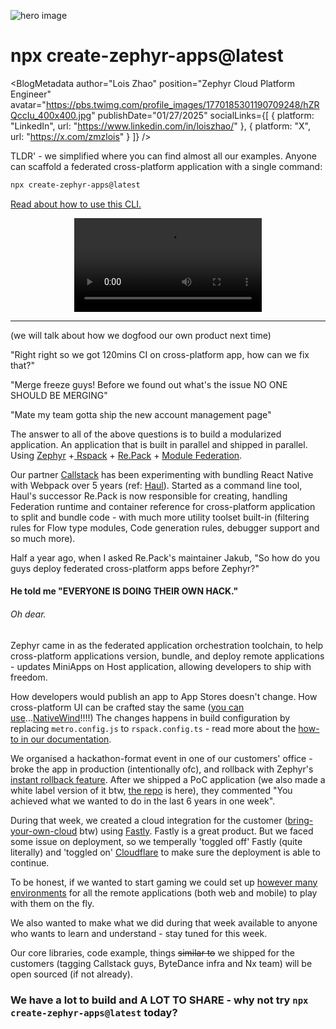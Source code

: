 
![hero image](/static/image/create-zephyr-apps.d66dad1d.webp)

# npx create-zephyr-apps@latest

<BlogMetadata
  author="Lois Zhao"
  position="Zephyr Cloud Platform Engineer"
  avatar="https://pbs.twimg.com/profile_images/1770185301190709248/hZRQccIu_400x400.jpg"
  publishDate="01/27/2025"
  socialLinks={[
    {
      platform: "LinkedIn",
      url: "https://www.linkedin.com/in/loiszhao/"
    },
    {
      platform: "X",
      url: "https://x.com/zmzlois"
    }
  ]}
/>

TLDR' - we simplified where you can find almost all our examples. Anyone can scaffold a federated cross-platform application with a single command:

```bash
npx create-zephyr-apps@latest
```

[Read about how to use this CLI.](https://docs.zephyr-cloud.io/recipes/repack-mf)

<div align="center">
<video autoPlay loop> 
 <source src="/static/media/create-zephyr-apps.0e91a871.webm" type="video/webm"/>
</video>
</div>

---

(we will talk about how we dogfood our own product next time)

"Right right so we got 120mins CI on cross-platform app, how can we fix that?"

"Merge freeze guys! Before we found out what's the issue NO ONE SHOULD BE MERGING"

"Mate my team gotta ship the new account management page"

The answer to all of the above questions is to build a modularized application. An application that is built in parallel and shipped in parallel. Using [Zephyr](https://docs.zephyr-cloud.io) +[ Rspack](https://rspack.dev) + [Re.Pack](https://github.com/callstack/repack) + [Module Federation](https://module-federation.io).

Our partner [Callstack](https://www.callstack.com/) has been experimenting with bundling React Native with Webpack over 5 years (ref: [Haul](https://github.com/callstack/haul)). Started as a command line tool, Haul's successor Re.Pack is now responsible for creating, handling Federation runtime and container reference for cross-platform application to split and bundle code - with much more utility toolset built-in (filtering rules for Flow type modules, Code generation rules, debugger support and so much more).

Half a year ago, when I asked Re.Pack's maintainer Jakub, "So how do you guys deploy federated cross-platform apps before Zephyr?"

#### He told me "EVERYONE IS DOING THEIR OWN HACK."

###### Oh dear.

Zephyr came in as the federated application orchestration toolchain, to help cross-platform applications version, bundle, and deploy remote applications - updates MiniApps on Host application, allowing developers to ship with freedom.

How developers would publish an app to App Stores doesn't change. How cross-platform UI can be crafted stay the same ([you can use](https://x.com/_jbroma/status/1881452224305574233?s=46)...[NativeWind](https://x.com/_jbroma/status/1881452224305574233?s=46)!!!!) The changes happens in build configuration by replacing `metro.config.js` to `rspack.config.ts` - read more about the [how-to in our documentation](https://docs.zephyr-cloud.io/recipes/repack-mf).

We organised a hackathon-format event in one of our customers' office - broke the app in production (intentionally ofc), and rollback with Zephyr's [instant rollback feature](https://docs.zephyr-cloud.io/how-to/versioning-tags#version-rollback-and-roll-forward). After we shipped a PoC application (we also made a white label version of it btw, [the repo](https://github.com/ZephyrCloudIO/zephyr-repack-example) is here), they commented "You achieved what we wanted to do in the last 6 years in one week".

During that week, we created a cloud integration for the customer ([bring-your-own-cloud](https://docs.zephyr-cloud.io/cloud) btw) using [Fastly](https://fastly.com). Fastly is a great product. But we faced some issue on deployment, so we temperally 'toggled off' Fastly (quite literally) and 'toggled on' [Cloudflare](https://www.cloudflare.com/en-gb/) to make sure the deployment is able to continue.

To be honest, if we wanted to start gaming we could set up [however many environments](https://docs.zephyr-cloud.io/how-to/environments) for all the remote applications (both web and mobile) to play with them on the fly.

We also wanted to make what we did during that week available to anyone who wants to learn and understand - stay tuned for this week.

Our core libraries, code example, things ~~similar to~~ we shipped for the customers (tagging Callstack guys, ByteDance infra and Nx team) will be open sourced (if not already).

### We have a lot to build and A LOT TO SHARE - why not try `npx create-zephyr-apps@latest` today?
